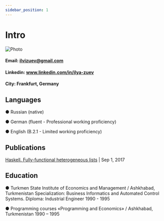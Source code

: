 ```yaml
---
sidebar_position: 1
---
```


# Intro

![Photo](/img/photo.png)

#### Email: ilvizuev@gmail.com

[//]: # "#### Email: ilya.v.zuev@gmail.com"

#### Linkedin: www.linkedin.com/in/ilya-zuev

#### City: Frankfurt, Germany

## Languages

● Russian (native)

● German (fluent - Professional working proficiency)

● English (B.2.1 - Limited working proficiency)

## Publications

[Haskell. Fully-functional heterogeneous lists](https://wiki.haskell.org/Fully-functional_heterogeneous_lists) | Sep 1, 2017

## Education

● Turkmen State Institute of Economics and Management / Ashkhabad, Turkmenistan
Specialization: Business Informatics and Automated Control Systems.
Diploma: Industrial Engineer
1990 - 1995

● Programming courses «Programming and Economics» / Ashkhabad, Turkmenistan
1990 – 1995
